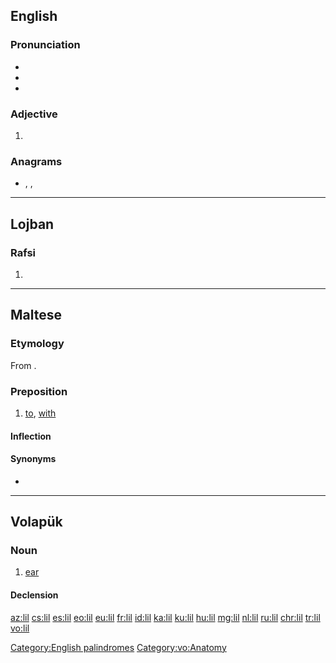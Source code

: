 {{also|li'l|li-l|lil'|lil-}}
==English==

===Pronunciation===
* {{IPA|/lɪl/|lang=en}}
* {{rhymes|ɪl|lang=en}}
* {{homophones|lang=en|Lil}}

===Adjective===
{{head|en|adjective}}

# {{alternative form of|li'l|lang=en}}

===Anagrams===
* {{l|en|I'll}}, {{l|en|Ill.}}, {{l|en|ill}}

[[Category:English palindromes]]

----

==Lojban==

===Rafsi===
{{jbo-rafsi}}

# {{jbo-rafsi of|livla}}

----

==Maltese==

===Etymology===
From {{etyl|ar|mt}} {{m|ar|لِ}}.

===Preposition===
{{head|mt|preposition}}

# [[to]], [[with]]

====Inflection====
{{mt-prep-inflection|lil|lil|c|base=li}}

====Synonyms====
* {{l|mt|għand}}

----

==Volapük==

===Noun===
{{vo-noun}}

# [[ear]]

====Declension====
{{vo-decl-noun}}

[[Category:vo:Anatomy]]

[[az:lil]]
[[cs:lil]]
[[es:lil]]
[[eo:lil]]
[[eu:lil]]
[[fr:lil]]
[[id:lil]]
[[ka:lil]]
[[ku:lil]]
[[hu:lil]]
[[mg:lil]]
[[nl:lil]]
[[ru:lil]]
[[chr:lil]]
[[tr:lil]]
[[vo:lil]]